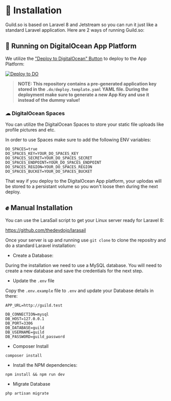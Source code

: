 # 🔨 Installation

Guild.so is based on Laravel 8 and Jetstream so you can run it just like a standard Laravel application. Here are 2 ways of running Guild.so:

## 💙 Running on DigitalOcean App Platform

We utilize the ["Deploy to DigitalOcean" Button](https://www.digitalocean.com/docs/app-platform/how-to/add-deploy-do-button) to deploy to the App Platform:

[![Deploy to DO](https://mp-assets1.sfo2.digitaloceanspaces.com/deploy-to-do/do-btn-blue.svg)](https://cloud.digitalocean.com/apps/new?repo=https://github.com/thedevdojo/guild/tree/main&refcode=dc19b9819d06)

> **NOTE: This repository contains a pre-generated application key stored in the `.do/deploy.template.yaml` YAML file. During the deployment make sure to generate a new App Key and use it instead of the dummy value!**

### ☁ DigitalOcean Spaces

You can utilize the DigitalOcean Spaces to store your static file uploads like profile pictures and etc.

In order to use Spaces make sure to add the following ENV variables:

```
DO_SPACES=true
DO_SPACES_KEY=YOUR_DO_SPACES_KEY
DO_SPACES_SECRET=YOUR_DO_SPACES_SECRET
DO_SPACES_ENDPOINT=YOUR_DO_SPACES_ENDPOINT
DO_SPACES_REGION=YOUR_DO_SPACES_REGION
DO_SPACES_BUCKET=YOUR_DO_SPACES_BUCKET
```

That way if you deploy to the DigitalOcean App platform, your uplodas will be stored to a persistant volume so you won't loose then during the next deploy.

## ✊ Manual Installation

You can use the LaraSail script to get your Linux server ready for Laravel 8:

https://github.com/thedevdojo/larasail

Once your server is up and running use `git clone` to clone the repositry and do a standard Laravel installation:

* Create a Database:

During the installation we need to use a MySQL database. You will need to create a new database and save the credentials for the next step.

* Update the `.env` file

Copy the `.env.example` file to `.env` and update your Database details in there:

```
APP_URL=http://guild.test

DB_CONNECTION=mysql
DB_HOST=127.0.0.1
DB_PORT=3306
DB_DATABASE=guild
DB_USERNAME=guild
DB_PASSWORD=guild_password
```

* Composer Install

```
composer install
```

* Install the NPM dependencies:

```
npm install && npm run dev
```

* Migrate Database

```
php artisan migrate
```